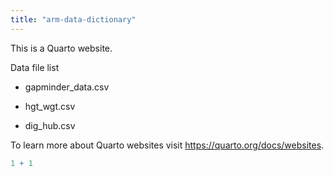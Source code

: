 ```yaml
---
title: "arm-data-dictionary"
---
```


This is a Quarto website.

Data file list

-   gapminder_data.csv

-   hgt_wgt.csv

-   dig_hub.csv

To learn more about Quarto websites visit <https://quarto.org/docs/websites>.

```r
1 + 1
```
